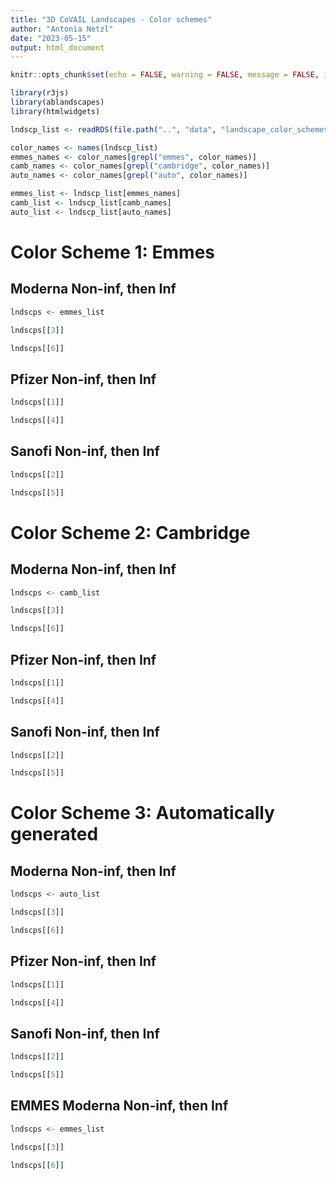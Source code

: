 ```yaml
---
title: "3D CoVAIL Landscapes - Color schemes"
author: "Antonia Netzl"
date: "2023-05-15"
output: html_document
---
```


```r
knitr::opts_chunk$set(echo = FALSE, warning = FALSE, message = FALSE, include = TRUE)
```

```r
library(r3js)
library(ablandscapes)
library(htmlwidgets)

lndscp_list <- readRDS(file.path("..", "data", "landscape_color_schemes.rds"))

color_names <- names(lndscp_list)
emmes_names <- color_names[grepl("emmes", color_names)]
camb_names <- color_names[grepl("cambridge", color_names)]
auto_names <- color_names[grepl("auto", color_names)]

emmes_list <- lndscp_list[emmes_names]
camb_list <- lndscp_list[camb_names]
auto_list <- lndscp_list[auto_names]
```

# Color Scheme 1: Emmes

## Moderna Non-inf, then Inf

```r
lndscps <- emmes_list

lndscps[[3]]
```
```r
lndscps[[6]]
```

## Pfizer Non-inf, then Inf
```r
lndscps[[1]]
```
```r
lndscps[[4]]
```

## Sanofi Non-inf, then Inf
```r
lndscps[[2]]
```
```r
lndscps[[5]]
```


# Color Scheme 2: Cambridge

## Moderna Non-inf, then Inf

```r
lndscps <- camb_list

lndscps[[3]]
```
```r
lndscps[[6]]
```
## Pfizer Non-inf, then Inf
```r
lndscps[[1]]
```
```r
lndscps[[4]]
```

## Sanofi Non-inf, then Inf
```r
lndscps[[2]]
```
```r
lndscps[[5]]
```

# Color Scheme 3: Automatically generated

## Moderna Non-inf, then Inf

```r
lndscps <- auto_list

lndscps[[3]]
```
```r
lndscps[[6]]
```
## Pfizer Non-inf, then Inf
```r
lndscps[[1]]
```
```r
lndscps[[4]]
```

## Sanofi Non-inf, then Inf
```r
lndscps[[2]]
```
```r
lndscps[[5]]
```
## EMMES Moderna Non-inf, then Inf

```r
lndscps <- emmes_list

lndscps[[3]]
```
```r
lndscps[[6]]
```
